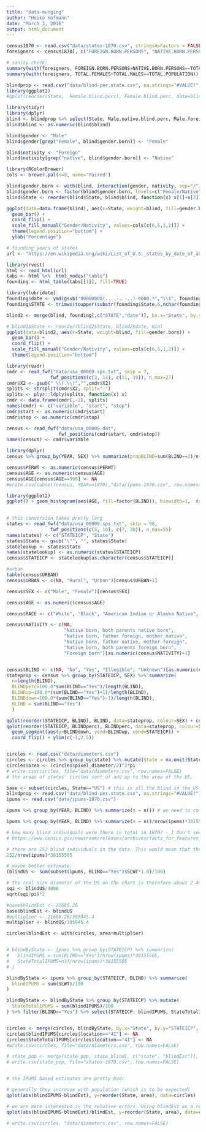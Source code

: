 ```yaml
---
title: "data-munging"
author: "Heike Hofmann"
date: "March 3, 2016"
output: html_document
---
```


```r
census1870 <- read.csv("data/states-1870.csv", stringsAsFactors = FALSE)
foreigners <- census1870[, c("FOREIGN.BORN.PERSONS", "NATIVE.BORN.PERSONS", "TOTAL.FEMALES", "TOTAL.MALES", "TOTAL.POPULATION")]

# sanity check:
summary(with(foreigners, FOREIGN.BORN.PERSONS+NATIVE.BORN.PERSONS==TOTAL.POPULATION))
summary(with(foreigners, TOTAL.FEMALES+TOTAL.MALES==TOTAL.POPULATION))

```

```r
blindprop <- read.csv("data/blind-per.state.csv", na.strings="#VALUE!")
library(ggplot2)
#qplot(reorder(State,  Female.blind.perc), Female.blind.perc, data=blindprop) + coord_flip()

library(tidyr)
library(dplyr)
blind <- blindprop %>% select(State, Male.native.blind.perc, Male.foreign.blind.perc, Female.native.blind.perc, Female.foreign.blind.perc) %>% gather(gender.born, blind, -State)
blind$blind <- as.numeric(blind$blind)

blind$gender <- "Male"
blind$gender[grep("Female", blind$gender.born)] <- "Female"

blind$nativity <- "Foreign"
blind$nativity[grep("native", blind$gender.born)] <- "Native"

library(RColorBrewer)
cols <- brewer.pal(n=8, name="Paired")

blind$gender.born <- with(blind, interaction(gender, nativity, sep="/"))
blind$gender.born <- factor(blind$gender.born, levels=c("Female/Native", "Female/Foreign", "Male/Foreign", "Male/Native"))
blind$State <- reorder(blind$State, blind$blind, function(x) x[1]+x[3])

ggplot(data=data.frame(blind), aes(x=State, weight=blind, fill=gender.born)) +
  geom_bar() + 
  coord_flip() + 
  scale_fill_manual("Gender/Nativity", values=cols[c(6,5,1,2)]) +
  theme(legend.position="bottom") + 
  ylab("Percentage") 
```


```r
# founding years of states
url <- "https://en.wikipedia.org/wiki/List_of_U.S._states_by_date_of_admission_to_the_Union"

library(rvest)
html <- read_html(url)
tabs <- html %>%  html_nodes("table") 
founding <- html_table(tabs[[1]], fill=TRUE)

library(lubridate)
founding$date <- ymd(gsub("00000000(....-..-..)-0000.*","\\1", founding$`Date of admission`))
founding$STATE <- trimws(toupper(substr(founding$State,6,nchar(founding$State))))

blind2 <- merge(blind, founding[,c("STATE","date")], by.x="State", by.y="STATE", all.x=TRUE)

# blind2$State <- reorder(blind2$State, blind2$date, min)
ggplot(data=blind2, aes(x=State, weight=blind, fill=gender.born)) +
  geom_bar() + 
  coord_flip() + 
  scale_fill_manual("Gender/Nativity", values=cols[c(6,5,1,2)]) +
  theme(legend.position="bottom")

```

```r
library(readr)
cmdr <- read_fwf("data/usa_00009.sps.txt", skip = 7, 
                fwf_positions(c(3, 14), c(11, 19)), n_max=27)
cmdr$X2 <- gsub(" \\(.\\)","",cmdr$X2)
splits <- strsplit(cmdr$X2, split="-")
splits <- plyr::ldply(splits, function(x) x)
cmdr <- data.frame(cmdr[,-2], splits)
names(cmdr) <- c("variable", "start", "stop")
cmdr$start <- as.numeric(cmdr$start)
cmdr$stop <- as.numeric(cmdr$stop)

census <- read_fwf("data/usa_00009.dat", 
                   fwf_positions(cmdr$start, cmdr$stop))
names(census) <- cmdr$variable

library(dplyr)
census %>% group_by(YEAR, SEX) %>% summarize(propBLIND=sum(BLIND==2)/n()*100, n=sum(BLIND==2), N=n())

census$PERWT <- as.numeric(census$PERWT)
census$AGE <- as.numeric(census$AGE)
census$AGE[census$AGE==999] <- NA
#write.csv(subset(census, YEAR==1870),"data/ipums-1870.csv", row.names=FALSE)

library(ggplot2)
ggplot() + geom_histogram(aes(AGE, fill=factor(BLIND)), binwidth=1,  data=census, position="dodge") + facet_grid(BLIND~YEAR, scales="free_y")
  

# this conversion takes pretty long  
states <- read_fwf("data/usa_00009.sps.txt", skip = 98, 
                fwf_positions(c(5, 10), c(7, 30)), n_max=55)
names(states) <- c("STATEICP", "State")  
states$State <- gsub("\"", "", states$State)
statelookup <- states$State
names(statelookup) <- as.numeric(states$STATEICP)
census$STATEICP <- statelookup[as.character(census$STATEICP)]

#urban
table(census$URBAN)
census$URBAN <- c(NA, "Rural", "Urban")[census$URBAN+1]

census$SEX <- c("Male", "Female")[census$SEX]

census$AGE <- as.numeric(census$AGE)

census$RACE <- c("White", "Black", "American Indian or Alaska Native", "Chinese", "Japanese", "Other Asian or Pacific Islander", "Other race", "Two major races", "Three or more major races")[census$RACE]

census$NATIVITY <- c(NA, 
                     "Native born, both parents native born",
                     "Native born, father foreign, mother native",
                     "Native born, father native, mother foreign",
                     "Native born, both parents foreign born",
                     "Foreign born")[as.numeric(census$NATIVITY)+1]


census$BLIND <- c(NA, "No", "Yes", "Illegible", "Unknown")[as.numeric(census$BLIND)+1]
stateprop <- census %>% group_by(STATEICP, SEX) %>% summarize(
  n=length(BLIND), 
  BLINDperc=100.0*sum(BLIND=="Yes")/length(BLIND),
  BLINDup=100.0*(sum(BLIND=="Yes")+1)/length(BLIND),
  BLINDdown=100.0*(sum(BLIND=="Yes")-1)/length(BLIND),
  BLIND = sum(BLIND=="Yes")
  )

qplot(reorder(STATEICP, BLIND), BLIND, data=stateprop, colour=SEX) + coord_flip()
qplot(reorder(STATEICP, BLINDperc), BLINDperc, data=stateprop, colour=SEX) +
  geom_segment(aes(y=BLINDdown, yend=BLINDup, xend=STATEICP)) +
  coord_flip() + ylim(c(-1,2.5))


circles <- read.csv("data/diameters.csv")
circles <- circles %>% group_by(state) %>% mutate(State = na.omit(State)[1])
circles$area <- (circles$pixel_diameter/2)^2*pi
# write.csv(circles, file="data/diameters.csv", row.names=FALSE)
# the areas of states' circles sort of add up to the area of the US. 

base <- subset(circles, State=="US") # this is all the blind in the US in 1870
blindprop <- read.csv("data/blind-per.state.csv", na.strings="#VALUE!")
ipums <- read.csv("data/ipums-1870.csv")

ipums %>% group_by(YEAR, BLIND) %>% summarize(n = n()) # we need to compare this to the weighted data

ipums %>% group_by(YEAR, BLIND) %>% summarize(n = n()/nrow(ipums)*38155505, slwt = sum(SLWT*1.0)/100)

# how many blind individuals were there in total in 1870? - I don't seem to be able to find a good number. 
# https://www.census.gov/newsroom/releases/archives/facts_for_features_special_editions/cb09-ff13.html

# there are 252 blind individuals in the data. This would mean that there were about 21686.26 blind individuals in the US in 1870. 
252/nrow(ipums)*38155505

# maybe better estimate: 
(blindUS <- sum(subset(ipums, BLIND=="Yes")$SLWT*1.0)/100)

# the real size diameter of the US on the chart is therefore about 2.40 inches, if 1 square inch corresponds to 4,800 individuals
sqi <- blindUS/4800
sqrt(sqi/pi)*2

#base$blindEst <- 21686.26
base$blindEst <- blindUS
#multiplier <- 21686.26/385945.4
multiplier <- blindUS/385945.4

circles$blindEst <- with(circles, area*multiplier)


# blindByState <- ipums %>% group_by(STATEICP) %>% summarize(
#   blindIPUMS = sum(BLIND=="Yes")/nrow(ipums)*38155505,
#   StateTotalIPUMS=n()/nrow(ipums)*38155505
# )

blindByState <- ipums %>% group_by(STATEICP, BLIND) %>% summarize(
  blindIPUMS = sum(SLWT)/100
)

blindByState <- blindByState %>% group_by(STATEICP) %>% mutate(
  StateTotalIPUMS = sum(blindIPUMS)/100
) %>% filter(BLIND=="Yes") %>% select(STATEICP, blindIPUMS, StateTotalIPUMS)


circles <- merge(circles, blindByState, by.x="State", by.y="STATEICP", all=TRUE)
circles$blindIPUMS[circles$location=="4I"] <- NA
circles$StateTotalIPUMS[circles$location=="4I"] <- NA
#write.csv(circles, file="data/diameters.csv", row.names=FALSE)

# state_pop <- merge(state_pop, state_blind[, c("state", "blindEst")], by="state", all.x=TRUE)
# write.csv(state_pop, file="states-1870.csv", row.names=FALSE)


# the IPUMS based estimates are pretty bad:

# generally they increase with population (which is to be expected)
qplot(abs(blindIPUMS-blindEst), y=reorder(State, area), data=circles)

# we are more interested in the relative errors. Using blindEst as a reference, we see that with a decrease in the population size, the relative error increases. 
qplot(abs(blindIPUMS-blindEst)/blindEst, y=reorder(State, area), data=circles)

# write.csv(circles, "data/diameters.csv", row.names=FALSE)
```


